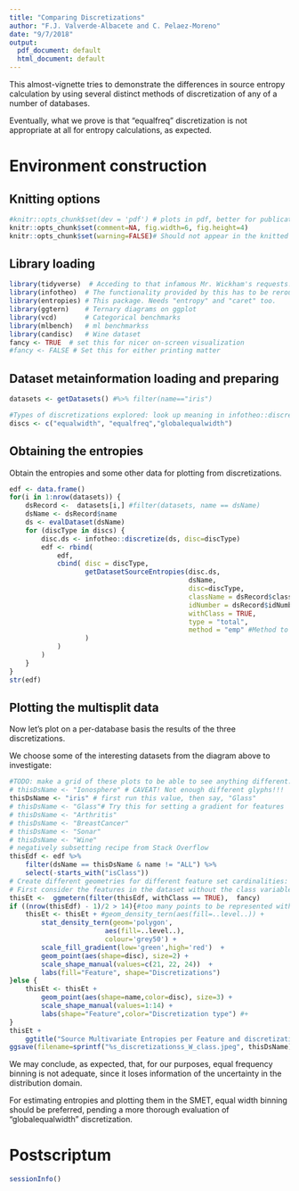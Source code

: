 ```yaml
---
title: "Comparing Discretizations"
author: "F.J. Valverde-Albacete and C. Pelaez-Moreno"
date: "9/7/2018"
output:
  pdf_document: default
  html_document: default
---
```


This almost-vignette tries to demonstrate the differences in source entropy calculation by using several distinct methods of discretization of any of a number of databases.

Eventually, what we prove is that "equalfreq" discretization is not appropriate at all for entropy calculations, as expected. 

# Environment construction

## Knitting options

```r
#knitr::opts_chunk$set(dev = 'pdf') # plots in pdf, better for publication
knitr::opts_chunk$set(comment=NA, fig.width=6, fig.height=4)
knitr::opts_chunk$set(warning=FALSE)# Should not appear in the knitted document
```

## Library loading

```r
library(tidyverse)  # Acceding to that infamous Mr. Wickham's requests!
library(infotheo)  # The functionality provided by this has to be rerouted through entropies
library(entropies) # This package. Needs "entropy" and "caret" too.
library(ggtern)    # Ternary diagrams on ggplot
library(vcd)       # Categorical benchmarks
library(mlbench)   # ml benchmarkss
library(candisc)   # Wine dataset
fancy <- TRUE  # set this for nicer on-screen visualization
#fancy <- FALSE # Set this for either printing matter
```

## Dataset metainformation loading and preparing

```r
datasets <- getDatasets() #%>% filter(name=="iris")

#Types of discretizations explored: look up meaning in infotheo::discretize
discs <- c("equalwidth", "equalfreq","globalequalwidth")
```

## Obtaining the entropies

Obtain the entropies and some other data for plotting from discretizations.

```r
edf <- data.frame()
for(i in 1:nrow(datasets)) {
    dsRecord <-  datasets[i,] #filter(datasets, name == dsName)
    dsName <- dsRecord$name
    ds <- evalDataset(dsName)
    for (discType in discs) {
        disc.ds <- infotheo::discretize(ds, disc=discType)
        edf <- rbind(
            edf,
            cbind( disc = discType,
                   getDatasetSourceEntropies(disc.ds,
                                             dsName,
                                             disc=discType,
                                             className = dsRecord$className,
                                             idNumber = dsRecord$idNumber,
                                             withClass = TRUE,
                                             type = "total",
                                             method = "emp" #Method to work out entropies, from infotheo::entropy
                   )
            )
        )
    }
}
str(edf)
```

## Plotting the multisplit data

Now let's plot on a per-database basis the results of the three discretizations. 

We choose some of the interesting datasets from the diagram above to investigate:

```r
#TODO: make a grid of these plots to be able to see anything different. 
# thisDsName <- "Ionosphere" # CAVEAT! Not enough different glyphs!!!
thisDsName <- "iris" # first run this value, then say, "Glass"
# thisDsName <- "Glass"# Try this for setting a gradient for features
# thisDsName <- "Arthritis"
# thisDsName <- "BreastCancer"
# thisDsName <- "Sonar"
# thisDsName <- "Wine"
# negatively subsetting recipe from Stack Overflow
thisEdf <- edf %>% 
    filter(dsName == thisDsName & name != "ALL") %>% 
    select(-starts_with("isClass"))
# Create different geometries for different feature set cardinalities:
# First consider the features in the dataset without the class variable
thisEt <-  ggmetern(filter(thisEdf, withClass == TRUE),  fancy) 
if ((nrow(thisEdf) - 1)/2 > 14){#too many points to be represented with glpsh
    thisEt <- thisEt + #geom_density_tern(aes(fill=..level..)) +
        stat_density_tern(geom='polygon',
                        aes(fill=..level..),
                        colour='grey50') + 
        scale_fill_gradient(low='green',high='red')  +
        geom_point(aes(shape=disc), size=2) +
        scale_shape_manual(values=c(21, 22, 24))  + 
        labs(fill="Feature", shape="Discretizations")
}else {
    thisEt <- thisEt + 
        geom_point(aes(shape=name,color=disc), size=3) +
        scale_shape_manual(values=1:14) + 
        labs(shape="Feature",color="Discretization type") #+
}
thisEt + 
    ggtitle("Source Multivariate Entropies per Feature and discretization")
ggsave(filename=sprintf("%s_discretizationss_W_class.jpeg", thisDsName))
```
We may conclude, as expected, that, for our purposes, equal frequency binning is not adequate, since it loses information of the uncertainty in the distribution domain. 

For estimating entropies and plotting them in the SMET, equal width binning should be preferred, pending a more thorough evaluation of "globalequalwidth" discretization. 

# Postscriptum

```r
sessionInfo()
```